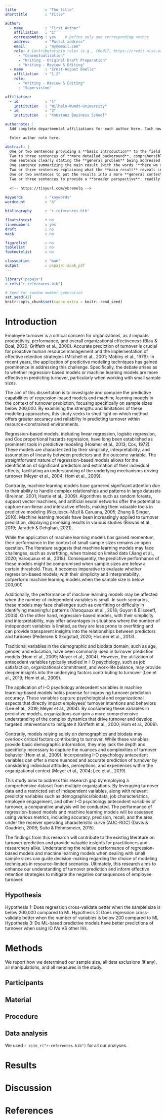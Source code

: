 ```yaml
---
title             : "The title"
shorttitle        : "Title"

author: 
  - name          : "First Author"
    affiliation   : "1"
    corresponding : yes    # Define only one corresponding author
    address       : "Postal address"
    email         : "my@email.com"
    role: # Contributorship roles (e.g., CRediT, https://credit.niso.org/)
      - "Conceptualization"
      - "Writing - Original Draft Preparation"
      - "Writing - Review & Editing"
  - name          : "Ernst-August Doelle"
    affiliation   : "1,2"
    role:
      - "Writing - Review & Editing"
      - "Supervision"

affiliation:
  - id            : "1"
    institution   : "Wilhelm-Wundt-University"
  - id            : "2"
    institution   : "Konstanz Business School"

authornote: |
  Add complete departmental affiliations for each author here. Each new line herein must be indented, like this line.

  Enter author note here.

abstract: |
  One or two sentences providing a **basic introduction** to the field,  comprehensible to a scientist in any discipline.
  Two to three sentences of **more detailed background**, comprehensible  to scientists in related disciplines.
  One sentence clearly stating the **general problem** being addressed by  this particular study.
  One sentence summarizing the main result (with the words "**here we show**" or their equivalent).
  Two or three sentences explaining what the **main result** reveals in direct comparison to what was thought to be the case previously, or how the  main result adds to previous knowledge.
  One or two sentences to put the results into a more **general context**.
  Two or three sentences to provide a **broader perspective**, readily comprehensible to a scientist in any discipline.
  
  <!-- https://tinyurl.com/ybremelq -->
  
keywords          : "keywords"
wordcount         : "X"

bibliography      : "r-references.bib"

floatsintext      : no
linenumbers       : yes
draft             : no
mask              : no

figurelist        : no
tablelist         : no
footnotelist      : no

classoption       : "man"
output            : papaja::apa6_pdf
---
```


```r
library("papaja")
r_refs("r-references.bib")
```

```r
# Seed for random number generation
set.seed(42)
knitr::opts_chunk$set(cache.extra = knitr::rand_seed)
```

# Introduction
Employee turnover is a critical concern for organizations, as it impacts productivity, performance, and overall organizational effectiveness (Blau & Boal, 2020; Griffeth et al., 2000). Accurate prediction of turnover is crucial for proactive human resource management and the implementation of effective retention strategies (Mitchell et al., 2001; Mobley et al., 1979). In recent years, the application of predictive modeling techniques has gained prominence in addressing this challenge. Specifically, the debate arises as to whether regression-based models or machine learning models are more effective in predicting turnover, particularly when working with small sample sizes.

The aim of this dissertation is to investigate and compare the predictive capabilities of regression-based models and machine learning models in the context of turnover prediction, focusing specifically on sample sizes below 200,000. By examining the strengths and limitations of these modeling approaches, this study seeks to shed light on which method offers greater accuracy and reliability in predicting turnover within resource-constrained environments.

Regression-based models, including linear regression, logistic regression, and Cox proportional hazards regression, have long been established as prominent tools in predictive modeling (Hosmer et al., 2013; Cox, 1972). These models are characterized by their simplicity, interpretability, and assumption of linearity between predictors and the outcome variable. The straightforward nature of regression-based models allows for the identification of significant predictors and estimation of their individual effects, facilitating an understanding of the underlying mechanisms driving turnover (Meyer et al., 2004; Hom et al., 2009).

Contrarily, machine learning models have garnered significant attention due to their ability to handle complex relationships and patterns in large datasets (Breiman, 2001; Hastie et al., 2009). Algorithms such as random forests, support vector machines, and artificial neural networks offer the potential to capture non-linear and interactive effects, making them valuable tools in predictive modeling (Niculescu-Mizil & Caruana, 2005; Zhang & Singer, 2010). Machine learning models have been increasingly applied to turnover prediction, displaying promising results in various studies (Biswas et al., 2019; Jaradeh & Dehghan, 2021).

While the application of machine learning models has gained momentum, their performance in the context of small sample sizes remains an open question. The literature suggests that machine learning models may face challenges, such as overfitting, when trained on limited data (Jiang et al., 2020; Varoquaux et al., 2018). Consequently, the predictive performance of these models might be compromised when sample sizes are below a certain threshold. Thus, it becomes imperative to evaluate whether regression-based models, with their simplicity and interpretability, outperform machine learning models when the sample size is below 200,000.

Additionally, the performance of machine learning models may be affected when the number of independent variables is small. In such scenarios, these models may face challenges such as overfitting or difficulty in identifying meaningful patterns (Varoquaux et al., 2018; Guyon & Elisseeff, 2003). On the other hand, regression-based models, with their simplicity and interpretability, may offer advantages in situations where the number of independent variables is limited, as they are less prone to overfitting and can provide transparent insights into the relationships between predictors and turnover (Pedersen & Skogstad, 2020; Hosmer et al., 2013).

Traditional variables in the demographic and biodata domain, such as age, gender, and education, have been commonly used in turnover prediction models (Hom et al., 2009; Meyer et al., 2004). However, the utilization of antecedent variables typically studied in I-O psychology, such as job satisfaction, organizational commitment, and work-life balance, may provide deeper insights into the underlying factors contributing to turnover (Lee et al., 2019; Hom et al., 2009).

The application of I-O psychology antecedent variables in machine learning-based models holds promise for improving turnover prediction accuracy. These variables capture psychological and organizational aspects that directly impact employees' turnover intentions and behaviors (Lee et al., 2019; Meyer et al., 2004). By considering these variables in predictive models, organizations can gain a more comprehensive understanding of the complex dynamics that drive turnover and develop targeted interventions to mitigate it (Griffeth et al., 2000; Hom et al., 2009).

Contrarily, models relying solely on demographics and biodata may overlook critical factors contributing to turnover. While these variables provide basic demographic information, they may lack the depth and specificity necessary to capture the nuances and complexities of turnover behavior (Hom et al., 2009). Incorporating I-O psychology antecedent variables can offer a more nuanced and accurate prediction of turnover by considering individual attitudes, perceptions, and experiences within the organizational context (Meyer et al., 2004; Lee et al., 2019).

This study aims to address this research gap by employing a comprehensive dataset from multiple organizations. By leveraging turnover data and a restricted set of independent variables, along with relevant predictor variables such as demographics/biodata, job characteristics, employee engagement, and other I-O psychology antecedent variables of turnover, a comparative analysis will be conducted. The performance of regression-based models and machine learning models will be assessed using various metrics, including accuracy, precision, recall, and the area under the receiver operating characteristic curve (AUC-ROC) (Davis & Goadrich, 2006; Saito & Rehmsmeier, 2015).

The findings from this research will contribute to the existing literature on turnover prediction and provide valuable insights for practitioners and researchers alike. Understanding the relative performance of regression-based models and machine learning models when dealing with small sample sizes can guide decision-making regarding the choice of modeling techniques in resource-limited scenarios. Ultimately, this research aims to enhance our understanding of turnover prediction and inform effective retention strategies to mitigate the negative consequences of employee turnover.

## Hypothesis
Hypothesis 1: Does regression cross-validate better when the sample size is below 200,000 compared to ML
Hypothesis 2: Does regression cross-validate better when the number of variables is below 200 compared to ML
Hypothesis 3: Do ML-based predictive models have better predictions of turnover when using IO IVs VS other IVs. 


# Methods
We report how we determined our sample size, all data exclusions (if any), all manipulations, and all measures in the study. <!-- 21-word solution (Simmons, Nelson & Simonsohn, 2012; retrieved from http://ssrn.com/abstract=2160588) -->

## Participants

## Material

## Procedure

## Data analysis
We used `r cite_r("r-references.bib")` for all our analyses.


# Results

# Discussion


\newpage

# References

::: {#refs custom-style="Bibliography"}
:::
